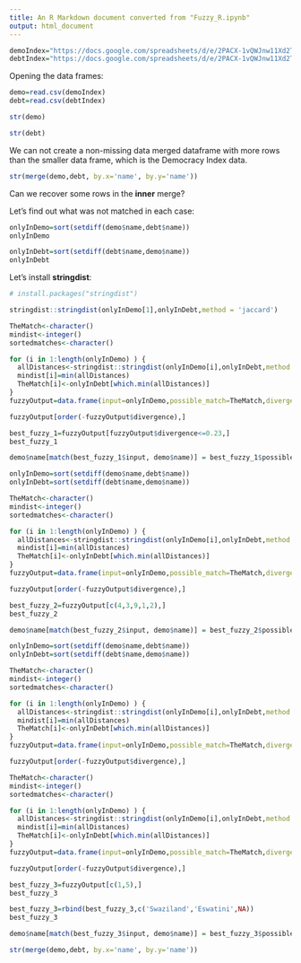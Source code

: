 ```yaml
---
title: An R Markdown document converted from "Fuzzy_R.ipynb"
output: html_document
---
```


```r
demoIndex="https://docs.google.com/spreadsheets/d/e/2PACX-1vQWJnw11Xd2TvEd0p6_6d2NhtG29T9D_85ooNB4yddfIVH_LBaqiYroAD3sZzD1wvOxBPpj68gPcPsi/pub?gid=0&single=true&output=csv"
debtIndex="https://docs.google.com/spreadsheets/d/e/2PACX-1vQWJnw11Xd2TvEd0p6_6d2NhtG29T9D_85ooNB4yddfIVH_LBaqiYroAD3sZzD1wvOxBPpj68gPcPsi/pub?gid=1301926611&single=true&output=csv"
```

Opening the data frames:

```r
demo=read.csv(demoIndex)
debt=read.csv(debtIndex)
```

```r
str(demo)
```

```r
str(debt)
```

We can not create a non-missing data merged dataframe with more rows than the smaller data frame, which is the Democracy Index data.

```r
str(merge(demo,debt, by.x='name', by.y='name'))
```

Can we recover some rows in the **inner** merge?

Let's find out what was not matched in each case:

```r
onlyInDemo=sort(setdiff(demo$name,debt$name))
onlyInDemo
```

```r
onlyInDebt=sort(setdiff(debt$name,demo$name))
onlyInDebt
```

Let's install **stringdist**:

```r
# install.packages("stringdist")
```

```r
stringdist::stringdist(onlyInDemo[1],onlyInDebt,method = 'jaccard')
```

```r
TheMatch<-character()
mindist<-integer()
sortedmatches<-character()

for (i in 1:length(onlyInDemo) ) {
  allDistances<-stringdist::stringdist(onlyInDemo[i],onlyInDebt,method = 'jw')
  mindist[i]=min(allDistances)
  TheMatch[i]<-onlyInDebt[which.min(allDistances)]
}
fuzzyOutput=data.frame(input=onlyInDemo,possible_match=TheMatch,divergence=mindist,  stringsAsFactors = F)

fuzzyOutput[order(-fuzzyOutput$divergence),]
```

```r
best_fuzzy_1=fuzzyOutput[fuzzyOutput$divergence<=0.23,]
best_fuzzy_1
```

```r
demo$name[match(best_fuzzy_1$input, demo$name)] = best_fuzzy_1$possible_match

onlyInDemo=sort(setdiff(demo$name,debt$name))
onlyInDebt=sort(setdiff(debt$name,demo$name))

TheMatch<-character()
mindist<-integer()
sortedmatches<-character()

for (i in 1:length(onlyInDemo) ) {
  allDistances<-stringdist::stringdist(onlyInDemo[i],onlyInDebt,method = 'jw')
  mindist[i]=min(allDistances)
  TheMatch[i]<-onlyInDebt[which.min(allDistances)]
}
fuzzyOutput=data.frame(input=onlyInDemo,possible_match=TheMatch,divergence=mindist,  stringsAsFactors = F)

fuzzyOutput[order(-fuzzyOutput$divergence),]
```

```r
best_fuzzy_2=fuzzyOutput[c(4,3,9,1,2),]
best_fuzzy_2
```

```r
demo$name[match(best_fuzzy_2$input, demo$name)] = best_fuzzy_2$possible_match

onlyInDemo=sort(setdiff(demo$name,debt$name))
onlyInDebt=sort(setdiff(debt$name,demo$name))

TheMatch<-character()
mindist<-integer()
sortedmatches<-character()

for (i in 1:length(onlyInDemo) ) {
  allDistances<-stringdist::stringdist(onlyInDemo[i],onlyInDebt,method = 'jw')
  mindist[i]=min(allDistances)
  TheMatch[i]<-onlyInDebt[which.min(allDistances)]
}
fuzzyOutput=data.frame(input=onlyInDemo,possible_match=TheMatch,divergence=mindist,  stringsAsFactors = F)

fuzzyOutput[order(-fuzzyOutput$divergence),]
```

```r
TheMatch<-character()
mindist<-integer()
sortedmatches<-character()

for (i in 1:length(onlyInDemo) ) {
  allDistances<-stringdist::stringdist(onlyInDemo[i],onlyInDebt,method = 'cosine')
  mindist[i]=min(allDistances)
  TheMatch[i]<-onlyInDebt[which.min(allDistances)]
}
fuzzyOutput=data.frame(input=onlyInDemo,possible_match=TheMatch,divergence=mindist,  stringsAsFactors = F)

fuzzyOutput[order(-fuzzyOutput$divergence),]
```

```r
best_fuzzy_3=fuzzyOutput[c(1,5),]
best_fuzzy_3
```

```r
best_fuzzy_3=rbind(best_fuzzy_3,c('Swaziland','Eswatini',NA))
best_fuzzy_3
```

```r
demo$name[match(best_fuzzy_3$input, demo$name)] = best_fuzzy_3$possible_match
```

```r
str(merge(demo,debt, by.x='name', by.y='name'))
```


